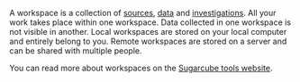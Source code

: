 A workspace is a collection of [sources](https://sugarcubetools.net/ncube/glossary#source), [data](https://sugarcubetools.net/ncube/glossary#source) and [investigations](https://sugarcubetools.net/ncube/glossary#investigation). All your work takes place within one workspace. Data collected in one workspace is not visible in another. Local workspaces are stored on your local computer and entirely belong to you. Remote workspaces are stored on a server and can be shared with multiple people.

You can read more about workspaces on the [Sugarcube tools website](https://sugarcubetools.net/ncube/glossary#workspace).
